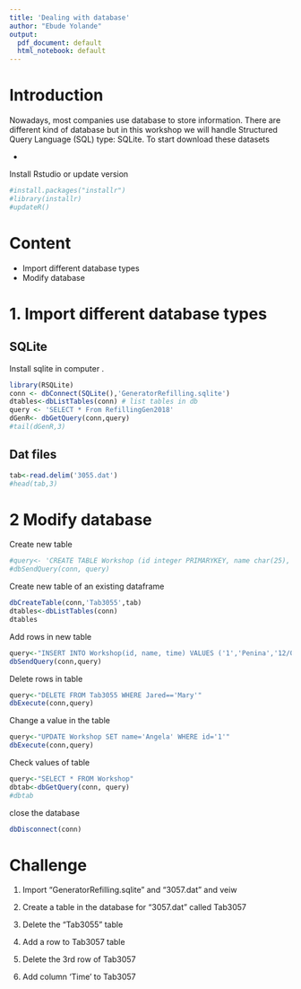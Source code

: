 ---
title: 'Dealing with database'
author: "Ebude Yolande"
output:
  pdf_document: default
  html_notebook: default
---

# Introduction
Nowadays, most companies use database to store information. There are different kind of database but in this workshop we will handle Structured Query Language (SQL) type: SQLite. To start download these datasets

- \href{https://drive.google.com/file/d/151p846LIvDjQD9WG3fRu2w5L2rQFZSK2/view?usp=sharing}{SqLite file}

Install Rstudio \href{https://rstudio.com/products/rstudio/download/}{\textit{(download)}} or update version
```{r}
#install.packages("installr")
#library(installr)
#updateR()
```

# Content
- Import different database types
- Modify database 

# 1. Import different database types

## SQLite
Install sqlite in computer \href{https://www.sqlite.org/download.html}{download file}.
```{r}
library(RSQLite)
conn <- dbConnect(SQLite(),'GeneratorRefilling.sqlite')
dtables<-dbListTables(conn) # list tables in db
query <- 'SELECT * From RefillingGen2018'
dGenR<- dbGetQuery(conn,query)
#tail(dGenR,3)
```

## Dat files
```{r}
tab<-read.delim('3055.dat')
#head(tab,3)
```


# 2 Modify database
Create new table
```{r}
#query<- 'CREATE TABLE Workshop (id integer PRIMARYKEY, name char(25), time Date)'
#dbSendQuery(conn, query)
```
Create new table of an existing dataframe
```{r}
dbCreateTable(conn,'Tab3055',tab)
dtables<-dbListTables(conn)
dtables
```

Add rows in new table
```{r}
query<-"INSERT INTO Workshop(id, name, time) VALUES ('1','Penina','12/01/2019')"
dbSendQuery(conn,query)
```
Delete rows in table
```{r}
query<-"DELETE FROM Tab3055 WHERE Jared=='Mary'"
dbExecute(conn,query)
```
Change a value in the table
```{r}
query<-"UPDATE Workshop SET name='Angela' WHERE id='1'" 
dbExecute(conn,query)  
```
Check values of table
```{r}
query<-"SELECT * FROM Workshop"
dbtab<-dbGetQuery(conn, query)
#dbtab
```

close the database
```{r}
dbDisconnect(conn)
```


# Challenge

1. Import "GeneratorRefilling.sqlite" and "3057.dat" and veiw 

2. Create a table in the database for "3057.dat" called Tab3057

3. Delete the "Tab3055" table

4. Add a row to Tab3057 table

5. Delete the 3rd row of Tab3057

6. Add column 'Time' to Tab3057
